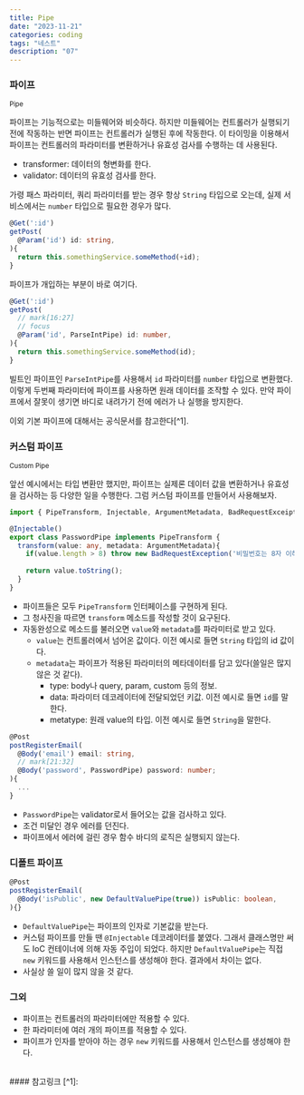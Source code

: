 ```yaml
---
title: Pipe
date: "2023-11-21"
categories: coding
tags: "네스트"
description: "07"
---
```


<HeadingNavigator />

### 파이프
<small>Pipe</small>

파이프는 기능적으로는 미들웨어와 비슷하다. 하지만 미들웨어는 컨트롤러가 실행되기 전에 작동하는 반면 파이프는 컨트롤러가 실행된 후에 작동한다. 이 타이밍을 이용해서 파이프는 컨트롤러의 파라미터를 변환하거나 유효성 검사를 수행하는 데 사용된다.
- transformer: 데이터의 형변화를 한다.
- validator: 데이터의 유효성 검사를 한다.

가령 패스 파라미터, 쿼리 파라미터를 받는 경우 항상 `String` 타입으로 오는데, 실제 서비스에서는 `number` 타입으로 필요한 경우가 많다.
```ts
@Get(':id')
getPost(
  @Param('id') id: string,
){
  return this.somethingService.someMethod(+id);
}
```

파이프가 개입하는 부분이 바로 여기다.
```ts xx.controller.ts
@Get(':id')
getPost(
  // mark[16:27]
  // focus 
  @Param('id', ParseIntPipe) id: number,
){
  return this.somethingService.someMethod(id);
}
```
빌트인 파이프인 `ParseIntPipe`를 사용해서 `id` 파라미터를 `number` 타입으로 변환했다. 이렇게 두번째 파라미터에 파이프를 사용하면 원래 데이터를 조작할 수 있다. 만약 파이프에서 잘못이 생기면 바디로 내려가기 전에 에러가 나 실행을 방지한다.

이외 기본 파이프에 대해서는 공식문서를 참고한다[^1].


### 커스텀 파이프
<small>Custom Pipe</small>

앞선 예시에서는 타입 변환만 했지만, 파이프는 실제론 데이터 값을 변환하거나 유효성을 검사하는 등 다양한 일을 수행한다. 그럼 커스텀 파이프를 만들어서 사용해보자.

```ts
import { PipeTransform, Injectable, ArgumentMetadata, BadRequestExceiption } from '@nestjs/common'

@Injectable()
export class PasswordPipe implements PipeTransform {
  transform(value: any, metadata: ArgumentMetadata){
    if(value.length > 8) throw new BadRequestException('비밀번호는 8자 이하로 입력해주세요');
     
    return value.toString();
  }
}
```
- 파이프들은 모두 `PipeTransform` 인터페이스를 구현하게 된다.
- 그 청사진을 따르면 `transform` 메소드를 작성할 것이 요구된다.
- 자동완성으로 메소드를 불러오면 `value`와 `metadata`를 파라미터로 받고 있다.
  - `value`는 컨트롤러에서 넘어온 값이다. 이전 예시로 들면 `String` 타입의 id 값이다.
  - `metadata`는 파이프가 적용된 파라미터의 메타데이터를 담고 있다(쓸일은 많지 않은 것 같다).
    - type: body나 query, param, custom 등의 정보.
    - data: 파라미터 데코레이터에 전달되었던 키값. 이전 예시로 들면 `id`를 말한다.
    - metatype: 원래 value의 타입. 이전 예시로 들면 `String`을 말한다.

```ts
@Post
postRegisterEmail(
  @Body('email') email: string,
  // mark[21:32]
  @Body('password', PasswordPipe) password: number;
){
  ...
}
```
- `PasswordPipe`는 validator로서 들어오는 값을 검사하고 있다.
- 조건 미달인 경우 에러를 던진다.
- 파이프에서 에러에 걸린 경우 함수 바디의 로직은 실행되지 않는다.

### 디폴트 파이프
```ts
@Post
postRegisterEmail(
  @Body('isPublic', new DefaultValuePipe(true)) isPublic: boolean,
){}
```
- `DefaultValuePipe`는 파이프의 인자로 기본값을 받는다.
- 커스텀 파이프를 만들 땐 `@Injectable` 데코레이터를 붙였다. 그래서 클래스명만 써도 IoC 컨테이너에 의해 자동 주입이 되었다. 하지만 `DefaultValuePipe`는 직접 `new` 키워드를 사용해서 인스턴스를 생성해야 한다. 결과에서 차이는 없다.
- 사실상 쓸 일이 많지 않을 것 같다.

### 그외
- 파이프는 컨트롤러의 파라미터에만 적용할 수 있다.
- 한 파라미터에 여러 개의 파이프를 적용할 수 있다.
- 파이프가 인자를 받아야 하는 경우 `new` 키워드를 사용해서 인스턴스를 생성해야 한다.

<br />
#### 참고링크
[^1]: <Lnk text='빌트인 파이프' href='https://docs.nestjs.com/pipes#built-in-pipes' />


